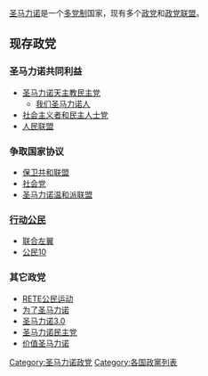 {{update|time=2019-05-04T10:38:45+00:00}}
[[圣马力诺|圣马力诺]]是一个[[多党制|多党制]]国家，现有多个[[政党|政党]]和[[政党联盟|政党联盟]]。

==现存政党==

===圣马力诺共同利益===
*[[圣马力诺天主教民主党|圣马力诺天主教民主党]]
**[[我们圣马力诺人|我们圣马力诺人]]
*[[社会主义者和民主人士党|社会主义者和民主人士党]]
*[[人民联盟_(圣马力诺)|人民联盟]]

===争取国家协议===
*[[保卫共和联盟_(圣马力诺)|保卫共和联盟]]
*[[社会党_(圣马力诺)|社会党]]
*[[圣马力诺温和派联盟|圣马力诺温和派联盟]]

===[[行动公民|行动公民]]===
*[[联合左翼_(圣马力诺)|联合左翼]]
*[[公民10|公民10]]

===其它政党===
*[[RETE公民运动|RETE公民运动]]
*[[为了圣马力诺|为了圣马力诺]]
*[[圣马力诺3.0|圣马力诺3.0]]
*[[圣马力诺民主党|圣马力诺民主党]]
*[[价值圣马力诺|价值圣马力诺]]

{{圣马力诺政党}}
{{欧洲题目|政党列表}}
[[Category:圣马力诺政党|Category:圣马力诺政党]]
[[Category:各国政黨列表|Category:各国政黨列表]]